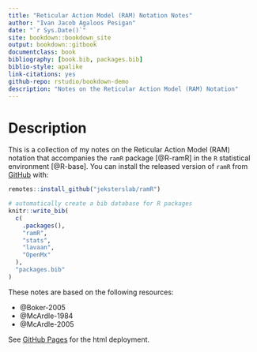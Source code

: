 ```yaml
---
title: "Reticular Action Model (RAM) Notation Notes"
author: "Ivan Jacob Agaloos Pesigan"
date: "`r Sys.Date()`"
site: bookdown::bookdown_site
output: bookdown::gitbook
documentclass: book
bibliography: [book.bib, packages.bib]
biblio-style: apalike
link-citations: yes
github-repo: rstudio/bookdown-demo
description: "Notes on the Reticular Action Model (RAM) Notation"
---
```


# Description

This is a collection of my notes
on the Reticular Action Model (RAM) notation
that accompanies the `ramR` package [@R-ramR]
in the `R` statistical environment [@R-base].
You can install the released version of `ramR`
from [GitHub](https://github.com/jeksterslab/ramR) with:

```r
remotes::install_github("jeksterslab/ramR")
```

```r
# automatically create a bib database for R packages
knitr::write_bib(
  c(
    .packages(),
    "ramR",
    "stats",
    "lavaan",
    "OpenMx"
  ),
  "packages.bib"
)
```

These notes are based on the following resources:

- @Boker-2005
- @McArdle-1984
- @McArdle-2005

See [GitHub Pages](https://jeksterslab.github.io/ramR_notes/index.html)
for the html deployment.

